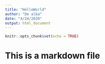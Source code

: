 ```yaml
---
title: "HelloWorld"
author: "De alba"
date: "4/24/2020"
output: html_document
---
```


```r
knitr::opts_chunk$set(echo = TRUE)
```

# This is a markdown file

